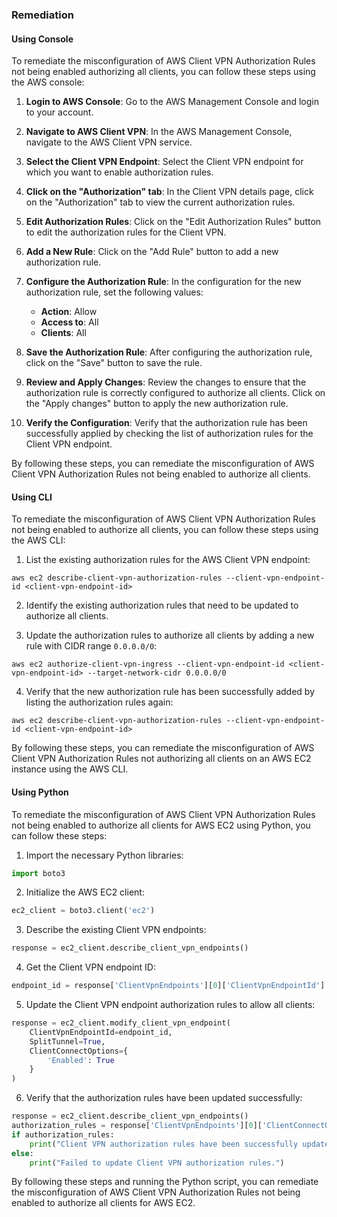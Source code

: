 ### Remediation

#### Using Console

To remediate the misconfiguration of AWS Client VPN Authorization Rules not being enabled authorizing all clients, you can follow these steps using the AWS console:

1. **Login to AWS Console**: Go to the AWS Management Console and login to your account.

2. **Navigate to AWS Client VPN**: In the AWS Management Console, navigate to the AWS Client VPN service.

3. **Select the Client VPN Endpoint**: Select the Client VPN endpoint for which you want to enable authorization rules.

4. **Click on the "Authorization" tab**: In the Client VPN details page, click on the "Authorization" tab to view the current authorization rules.

5. **Edit Authorization Rules**: Click on the "Edit Authorization Rules" button to edit the authorization rules for the Client VPN.

6. **Add a New Rule**: Click on the "Add Rule" button to add a new authorization rule.

7. **Configure the Authorization Rule**: In the configuration for the new authorization rule, set the following values:
   - **Action**: Allow
   - **Access to**: All
   - **Clients**: All

8. **Save the Authorization Rule**: After configuring the authorization rule, click on the "Save" button to save the rule.

9. **Review and Apply Changes**: Review the changes to ensure that the authorization rule is correctly configured to authorize all clients. Click on the "Apply changes" button to apply the new authorization rule.

10. **Verify the Configuration**: Verify that the authorization rule has been successfully applied by checking the list of authorization rules for the Client VPN endpoint.

By following these steps, you can remediate the misconfiguration of AWS Client VPN Authorization Rules not being enabled to authorize all clients.

#### Using CLI

To remediate the misconfiguration of AWS Client VPN Authorization Rules not being enabled to authorize all clients, you can follow these steps using the AWS CLI:

1. List the existing authorization rules for the AWS Client VPN endpoint:
```
aws ec2 describe-client-vpn-authorization-rules --client-vpn-endpoint-id <client-vpn-endpoint-id>
```

2. Identify the existing authorization rules that need to be updated to authorize all clients.

3. Update the authorization rules to authorize all clients by adding a new rule with CIDR range `0.0.0.0/0`:
```
aws ec2 authorize-client-vpn-ingress --client-vpn-endpoint-id <client-vpn-endpoint-id> --target-network-cidr 0.0.0.0/0
```

4. Verify that the new authorization rule has been successfully added by listing the authorization rules again:
```
aws ec2 describe-client-vpn-authorization-rules --client-vpn-endpoint-id <client-vpn-endpoint-id>
```

By following these steps, you can remediate the misconfiguration of AWS Client VPN Authorization Rules not authorizing all clients on an AWS EC2 instance using the AWS CLI.

#### Using Python

To remediate the misconfiguration of AWS Client VPN Authorization Rules not being enabled to authorize all clients for AWS EC2 using Python, you can follow these steps:

1. Import the necessary Python libraries:
```python
import boto3
```

2. Initialize the AWS EC2 client:
```python
ec2_client = boto3.client('ec2')
```

3. Describe the existing Client VPN endpoints:
```python
response = ec2_client.describe_client_vpn_endpoints()
```

4. Get the Client VPN endpoint ID:
```python
endpoint_id = response['ClientVpnEndpoints'][0]['ClientVpnEndpointId']
```

5. Update the Client VPN endpoint authorization rules to allow all clients:
```python
response = ec2_client.modify_client_vpn_endpoint(
    ClientVpnEndpointId=endpoint_id,
    SplitTunnel=True,
    ClientConnectOptions={
        'Enabled': True
    }
)
```

6. Verify that the authorization rules have been updated successfully:
```python
response = ec2_client.describe_client_vpn_endpoints()
authorization_rules = response['ClientVpnEndpoints'][0]['ClientConnectOptions']['Enabled']
if authorization_rules:
    print("Client VPN authorization rules have been successfully updated to allow all clients.")
else:
    print("Failed to update Client VPN authorization rules.")
```

By following these steps and running the Python script, you can remediate the misconfiguration of AWS Client VPN Authorization Rules not being enabled to authorize all clients for AWS EC2.

